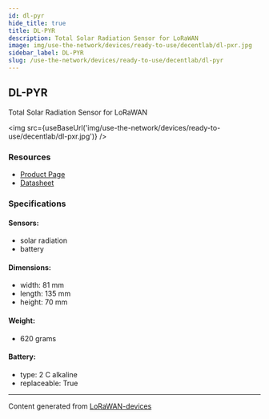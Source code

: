 ```yaml
---
id: dl-pyr
hide_title: true
title: DL-PYR
description: Total Solar Radiation Sensor for LoRaWAN
image: img/use-the-network/devices/ready-to-use/decentlab/dl-pxr.jpg
sidebar_label: DL-PYR
slug: /use-the-network/devices/ready-to-use/decentlab/dl-pyr
---
```



## DL-PYR

Total Solar Radiation Sensor for LoRaWAN

<img src={useBaseUrl('img/use-the-network/devices/ready-to-use/decentlab/dl-pxr.jpg')} />

### Resources

- [Product Page](https://www.decentlab.com/products/total-solar-radiation-sensor-for-lorawan)
- [Datasheet](https://cdn.decentlab.com/download/datasheets/Decentlab-DL-PYR-datasheet.pdf)

### Specifications

#### Sensors:

- solar radiation
- battery

#### Dimensions:

- width: 81 mm
- length: 135 mm
- height: 70 mm

#### Weight:

- 620 grams

#### Battery:

- type: 2 C alkaline
- replaceable: True

---

Content generated from [LoRaWAN-devices](https://github.com/TheThingsNetwork/lorawan-devices)
